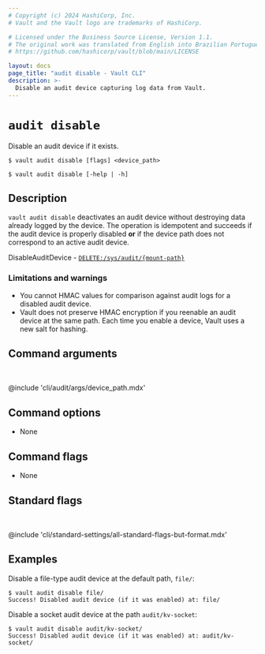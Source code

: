 ```yaml
---
# Copyright (c) 2024 HashiCorp, Inc.
# Vault and the Vault logo are trademarks of HashiCorp.

# Licensed under the Business Source License, Version 1.1.
# The original work was translated from English into Brazilian Portuguese.
# https://github.com/hashicorp/vault/blob/main/LICENSE

layout: docs
page_title: "audit disable - Vault CLI"
description: >-
  Disable an audit device capturing log data from Vault.
---
```


# `audit disable`

Disable an audit device if it exists.

<CodeBlockConfig hideClipboard>

```shell-session
$ vault audit disable [flags] <device_path>

$ vault audit disable [-help | -h]
```

</CodeBlockConfig>

## Description

`vault audit disable` deactivates an audit device without destroying data
already logged by the device. The operation is idempotent and succeeds if the
audit device is properly disabled **or** if the device path does not
correspond to an active audit device.

<Tip title="Related API endpoints">

  DisableAuditDevice - [`DELETE:/sys/audit/{mount-path}`](/vault/api-docs/system/audit#disable-audit-device)

</Tip>

### Limitations and warnings

- You cannot HMAC values for comparison against audit logs for a disabled audit
  device.
- Vault does not preserve HMAC encryption if you reenable an audit device at the
  same path. Each time you enable a device, Vault uses a new salt for hashing.

## Command arguments

<br />

@include 'cli/audit/args/device_path.mdx'

## Command options

- None

## Command flags

- None

## Standard flags

<br />

@include 'cli/standard-settings/all-standard-flags-but-format.mdx'

## Examples

Disable a file-type audit device at the default path, `file/`:

```shell-session
$ vault audit disable file/
Success! Disabled audit device (if it was enabled) at: file/
```

Disable a socket audit device at the path `audit/kv-socket`:

```shell-session
$ vault audit disable audit/kv-socket/
Success! Disabled audit device (if it was enabled) at: audit/kv-socket/
```
